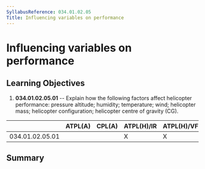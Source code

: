 ```yaml
---
SyllabusReference: 034.01.02.05
Title: Influencing variables on performance
---
```


# Influencing variables on performance

## Learning Objectives

1.  **034.01.02.05.01** -- Explain how the following factors affect helicopter
    performance: pressure altitude; humidity; temperature; wind; helicopter mass;
    helicopter configuration; helicopter centre of gravity (CG).

|                 | ATPL(A) | CPL(A) | ATPL(H)/IR | ATPL(H)/VFR | CPL(H) | IR  | CBIR(A) |
| --------------- | ------- | ------ | ---------- | ----------- | ------ | --- | ------- |
| 034.01.02.05.01 |         |        | X          | X           | X      |     |         |

## Summary
